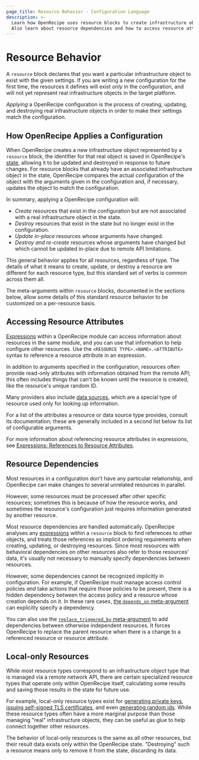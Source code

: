 ```yaml
---
page_title: Resource Behavior - Configuration Language
description: >-
  Learn how OpenRecipe uses resource blocks to create infrastructure objects.
  Also learn about resource dependencies and how to access resource attributes.
---
```


# Resource Behavior

A `resource` block declares that you want a particular infrastructure object
to exist with the given settings. If you are writing a new configuration for
the first time, the resources it defines will exist _only_ in the configuration,
and will not yet represent real infrastructure objects in the target platform.

_Applying_ a OpenRecipe configuration is the process of creating, updating,
and destroying real infrastructure objects in order to make their settings
match the configuration.

## How OpenRecipe Applies a Configuration

When OpenRecipe creates a new infrastructure object represented by a `resource`
block, the identifier for that real object is saved in OpenRecipe's
[state](/terraform/language/state), allowing it to be updated and destroyed
in response to future changes. For resource blocks that already have an
associated infrastructure object in the state, OpenRecipe compares the
actual configuration of the object with the arguments given in the
configuration and, if necessary, updates the object to match the configuration.

In summary, applying a OpenRecipe configuration will:

- _Create_ resources that exist in the configuration but are not associated with a real infrastructure object in the state.
- _Destroy_ resources that exist in the state but no longer exist in the configuration.
- _Update in-place_ resources whose arguments have changed.
- _Destroy and re-create_ resources whose arguments have changed but which cannot be updated in-place due to remote API limitations.

This general behavior applies for all resources, regardless of type. The
details of what it means to create, update, or destroy a resource are different
for each resource type, but this standard set of verbs is common across them
all.

The meta-arguments within `resource` blocks, documented in the
sections below, allow some details of this standard resource behavior to be
customized on a per-resource basis.

## Accessing Resource Attributes

[Expressions](/terraform/language/expressions) within a OpenRecipe module can access
information about resources in the same module, and you can use that information
to help configure other resources. Use the `<RESOURCE TYPE>.<NAME>.<ATTRIBUTE>`
syntax to reference a resource attribute in an expression.

In addition to arguments specified in the configuration, resources often provide
read-only attributes with information obtained from the remote API; this often
includes things that can't be known until the resource is created, like the
resource's unique random ID.

Many providers also include [data sources](/terraform/language/data-sources),
which are a special type of resource used only for looking up information.

For a list of the attributes a resource or data source type provides, consult
its documentation; these are generally included in a second list below its list
of configurable arguments.

For more information about referencing resource attributes in expressions, see
[Expressions: References to Resource Attributes](/terraform/language/expressions/references#references-to-resource-attributes).

## Resource Dependencies

Most resources in a configuration don't have any particular relationship, and
OpenRecipe can make changes to several unrelated resources in parallel.

However, some resources must be processed after other specific resources;
sometimes this is because of how the resource works, and sometimes the
resource's configuration just requires information generated by another
resource.

Most resource dependencies are handled automatically. OpenRecipe analyses any
[expressions](/terraform/language/expressions) within a `resource` block to find references
to other objects, and treats those references as implicit ordering requirements
when creating, updating, or destroying resources. Since most resources with
behavioral dependencies on other resources also refer to those resources' data,
it's usually not necessary to manually specify dependencies between resources.

However, some dependencies cannot be recognized implicitly in configuration. For
example, if OpenRecipe must manage access control policies _and_ take actions
that require those policies to be present, there is a hidden dependency between
the access policy and a resource whose creation depends on it. In these rare
cases,
[the `depends_on` meta-argument](/terraform/language/meta-arguments/depends_on)
can explicitly specify a dependency.

You can also use the [`replace_triggered_by` meta-argument](/terraform/language/meta-arguments/lifecycle#replace_triggered_by) to add dependencies between otherwise independent resources. It forces OpenRecipe to replace the parent resource when there is a change to a referenced resource or resource attribute.

## Local-only Resources

While most resource types correspond to an infrastructure object type that
is managed via a remote network API, there are certain specialized resource
types that operate only within OpenRecipe itself, calculating some results and
saving those results in the state for future use.

For example, local-only resource types exist for
[generating private keys](https://registry.terraform.io/providers/hashicorp/tls/latest/docs/resources/private_key),
[issuing self-signed TLS certificates](https://registry.terraform.io/providers/hashicorp/tls/latest/docs/resources/self_signed_cert),
and even [generating random ids](https://registry.terraform.io/providers/hashicorp/random/latest/docs/resources/id).
While these resource types often have a more marginal purpose than those
managing "real" infrastructure objects, they can be useful as glue to help
connect together other resources.

The behavior of local-only resources is the same as all other resources, but
their result data exists only within the OpenRecipe state. "Destroying" such
a resource means only to remove it from the state, discarding its data.
